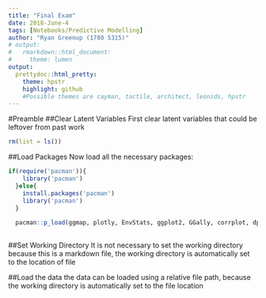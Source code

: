 ---
title: "Final Exam"
date: 2018-June-4
tags: [Notebooks/Predictive Modelling]
author: "Ryan Greenup (1780 5315)"
# output:
#   rmarkdown::html_document:
#     theme: lumen
output:
  prettydoc::html_pretty:
    theme: hpstr
    highlight: github
    #Possible themes are cayman, tactile, architect, leonids, hpstr
---



#Preamble
##Clear Latent Variables
First clear latent variables that could be leftover from past work
```{r}
rm(list = ls())
```
##Load Packages
Now load all the necessary packages:
```{r}

if(require('pacman')){
    library('pacman')
  }else{
    install.packages('pacman')
    library('pacman')
  }
  
  pacman::p_load(ggmap, plotly, EnvStats, ggplot2, GGally, corrplot, dplyr, tidyr, stringr, reshape2, cowplot, ggpubr, reshape2, ggplot2, rmarkdown, dplyr, plotly, rstudioapi, wesanderson, RColorBrewer, colorspace, prettydoc, glmnet)
  
```

##Set Working Directory
It is not necessary to set the working directory because this is a markdown file, the working directory is automatically set to the location of file

##Load the data
the data can be loaded using a relative file path, because the working directory is automatically set to
the file location
```{r}

```

